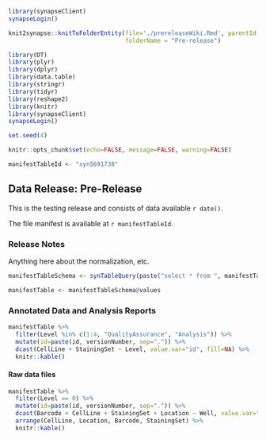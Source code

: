```r
library(synapseClient)
synapseLogin()

knit2synapse::knitToFolderEntity(file='./prereleaseWiki.Rmd', parentId = "syn2862345",
                                 folderName = "Pre-release")
```
```r
library(DT)
library(plyr)
library(dplyr)
library(data.table)
library(stringr)
library(tidyr)
library(reshape2)
library(knitr)
library(synapseClient)
synapseLogin()

set.seed(4)

knitr::opts_chunk$set(echo=FALSE, message=FALSE, warning=FALSE)

manifestTableId <- "syn5691738"

```

## Data Release: **Pre-Release**

This is the testing release and consists of data available `r date()`.

The file manifest is available at `r manifestTableId`.

### Release Notes

Anything here about the normalization, etc.

```r
manifestTableSchema <- synTableQuery(paste("select * from ", manifestTableId))

manifestTable <- manifestTableSchema@values
```
### Annotated Data and Analysis Reports
```r
manifestTable %>% 
  filter(Level %in% c(1:4, "QualityAssurance", "Analysis")) %>% 
  mutate(id=paste(id, versionNumber, sep=".")) %>%
  dcast(CellLine + StainingSet ~ Level, value.var="id", fill=NA) %>% 
  knitr::kable()
```

#### Raw data files
```r
manifestTable %>%
  filter(Level == 0) %>% 
  mutate(id=paste(id, versionNumber, sep=".")) %>%
  dcast(Barcode + CellLine + StainingSet + Location ~ Well, value.var="id", fill=NA) %>% 
  arrange(CellLine, Location, Barcode, StainingSet) %>% 
  knitr::kable()
```
